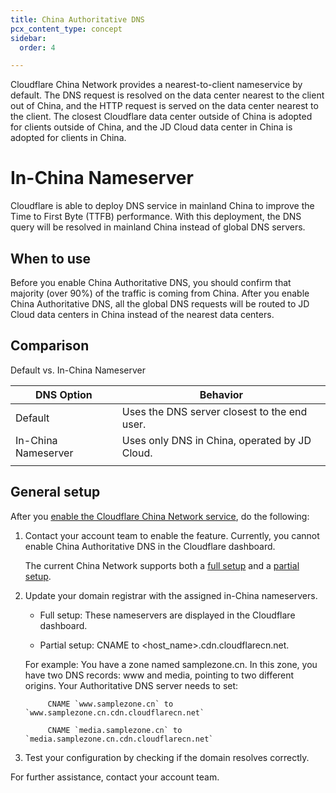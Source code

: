 ```yaml
---
title: China Authoritative DNS
pcx_content_type: concept
sidebar:
  order: 4

---
```



Cloudflare China Network provides a nearest-to-client nameservice by default. The DNS request is resolved on the data center nearest to the client out of China, and the HTTP request is served on the data center nearest to the client. The closest Cloudflare data center outside of China is adopted for clients outside of China, and the JD Cloud data center in China is adopted for clients in China.


# In-China Nameserver

Cloudflare is able to deploy DNS service in mainland China to improve the Time to First Byte (TTFB) performance. With this deployment, the DNS query will be resolved in mainland China instead of global DNS servers.


## When to use

Before you enable China Authoritative DNS, you should confirm that majority (over 90%) of the traffic is coming from China. After you enable China Authoritative DNS, all the global DNS requests will be routed to JD Cloud data centers in China instead of the nearest data centers.

## Comparison

Default vs. In-China Nameserver

| **DNS Option**          | **Behavior** |
|---------------------|---------------|
| Default             | Uses the DNS server closest to the end user. |
| In-China Nameserver | Uses only DNS in China, operated by JD Cloud. |
|                     |               |



## General setup

After you [enable the Cloudflare China Network service](/china-network/get-started/), do the following:

1. Contact your account team to enable the feature. Currently, you cannot enable China Authoritative DNS in the Cloudflare dashboard.

    The current China Network supports both a [full setup](/dns/zone-setups/full-setup/) and a [partial setup](/dns/zone-setups/partial-setup/).
2. Update your domain registrar with the assigned in-China nameservers.

   * Full setup: These nameservers are displayed in the Cloudflare dashboard.

    * Partial setup: CNAME to \<host_name\>.cdn.cloudflarecn.net.

    For example:
            You have a zone named samplezone.cn. In this zone, you have two DNS records: www and media, pointing to two different origins. Your Authoritative DNS server needs to set:

            CNAME `www.samplezone.cn` to `www.samplezone.cn.cdn.cloudflarecn.net`

            CNAME `media.samplezone.cn` to `media.samplezone.cn.cdn.cloudflarecn.net`

3. Test your configuration by checking if the domain resolves correctly.


For further assistance, contact your account team.

